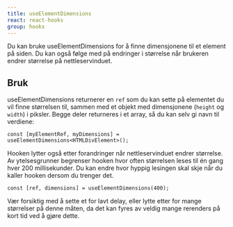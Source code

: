 ```yaml
---
title: useElementDimensions
react: react-hooks
group: hooks
---
```



<Ingress>
    Du kan bruke useElementDimensions for å finne dimensjonene til et element på siden. Du kan også følge med på
    endringer i størrelse når brukeren endrer størrelse på nettleservinduet.
</Ingress>

<ComponentExample
    title="useElementDimensions"
    component={ElementDimensionsExample}
    codeExample={elementDimensionsExampleCode}
/>

## Bruk

useElementDimensions returnerer en `ref` som du kan sette på elementet du vil finne størrelsen til, sammen med et objekt med dimensjonene (`height` og `width`) i piksler. Begge deler returneres i et array, så du kan selv gi navn til verdiene:

```tsx
const [myElementRef, myDimensions] = useElementDimensions<HTMLDivElement>();
```

Hooken lytter også etter forandringer når nettleservinduet endrer størrelse. Av ytelsesgrunner begrenser hooken hvor often størrelsen leses til én gang hver 200 millisekunder. Du kan endre hvor hyppig lesingen skal skje når du kaller hooken dersom du trenger det.

```tsx
const [ref, dimensions] = useElementDimensions(400);
```

Vær forsiktig med å sette et for lavt delay, eller lytte etter for mange størrelser på denne måten, da det kan fyres av veldig mange rerenders på kort tid ved å gjøre dette.
